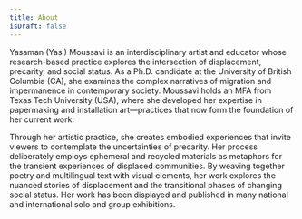 ```yaml
---
title: About
isDraft: false
---
```


Yasaman (Yasi) Moussavi is an interdisciplinary artist and educator whose research-based practice explores the intersection of displacement, precarity, and social status. As a Ph.D. candidate at the University of British Columbia (CA), she examines the complex narratives of migration and impermanence in contemporary society. Moussavi holds an MFA from Texas Tech University (USA), where she developed her expertise in papermaking and installation art—practices that now form the foundation of her current work.

Through her artistic practice, she creates embodied experiences that invite viewers to contemplate the uncertainties of precarity. Her process deliberately employs ephemeral and recycled materials as metaphors for the transient experiences of displaced communities. By weaving together poetry and multilingual text with visual elements, her work explores the nuanced stories of displacement and the transitional phases of changing social status. Her work has been displayed and published in many national and international solo and group exhibitions.
